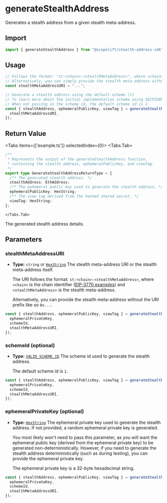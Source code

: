 
# generateStealthAddress

Generates a stealth address from a given stealth meta-address.

## Import

```ts
import { generateStealthAddress } from "@scopelift/stealth-address-sdk";
```

## Usage

```ts
// Follows the format: "st:<chain>:<stealthMetaAddress>", where <chain> is the chain identifier (https://eips.ethereum.org/EIPS/eip-3770#examples) and <stealthMetaAddress> is the stealth meta-address.
// Alternatively, you can simply provide the stealth meta-address without the URI prefix: "0x..."
const stealthMetaAddressURI = "...";

// Generate a stealth address using the default scheme (1)
// To learn more about the initial implementation scheme using SECP256k1, please see the reference here (https://eips.ethereum.org/EIPS/eip-5564)
// When not passing in the scheme id, the default scheme id is 1
const { stealthAddress, ephemeralPublicKey, viewTag } = generateStealthAddress({
  stealthMetaAddressURI,
});
```

## Return Value

<Tabs items={['example.ts']} selectedIndex={0}>
    <Tabs.Tab>
```ts
/**
 * Represents the output of the generateStealthAddress function,
 * containing the stealth address, ephemeralPublicKey, and viewTag.
 */
export type GenerateStealthAddressReturnType = {
  /** The generated stealth address. */
  stealthAddress: EthAddress;
  /** The ephemeral public key used to generate the stealth address. */
  ephemeralPublicKey: HexString;
  /** The view tag derived from the hashed shared secret. */
  viewTag: HexString;
};
```
    </Tabs.Tab>
</Tabs>

The generated stealth address details.

## Parameters

### stealthMetaAddressURI

- **Type:** `string` or [`HexString`](../glossary/types.md#hexstring)
  The stealth meta-address URI or the stealth meta-address itself.

  The URI follows the format: `st:<chain>:<stealthMetaAddress>`, where `<chain>` is the chain identifier ([EIP-3770 examples](https://eips.ethereum.org/EIPS/eip-3770#examples)) and `<stealthMetaAddress>` is the stealth meta-address.

  Alternatively, you can provide the stealth meta-address without the URI prefix like so `0x...`.

```ts {4}
const { stealthAddress, ephemeralPublicKey, viewTag } = generateStealthAddress({
  ephemeralPrivateKey,
  schemeId,
  stealthMetaAddressURI,
});
```

### schemeId (optional)

- **Type:** [`VALID_SCHEME_ID`](../glossary/constants.md#valid_scheme_id)
  The scheme id used to generate the stealth address.

  The default scheme id is `1`.

```ts {3}
const { stealthAddress, ephemeralPublicKey, viewTag } = generateStealthAddress({
  ephemeralPrivateKey,
  schemeId,
  stealthMetaAddressURI,
});
```

### ephemeralPrivateKey (optional)

- **Type:** [`HexString`](../glossary/types.md#hexstring)
  The ephemeral private key used to generate the stealth address. If not provided, a random ephemeral private key is generated.

  You most likely won't need to pass this parameter, as you will want the ephemeral public key (derived from the ephemeral private key) to be generated non-deterministically. However, if you need to generate the stealth address deterministically (such as during testing), you can provide the ephemeral private key.

  The ephemeral private key is a 32-byte hexadecimal string.

```ts {2}
const { stealthAddress, ephemeralPublicKey, viewTag } = generateStealthAddress({
  ephemeralPrivateKey,
  schemeId,
  stealthMetaAddressURI,
});
```
